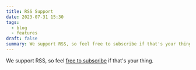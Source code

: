```yaml
---
title: RSS Support
date: 2023-07-31 15:30
tags:
  - blog
  - features
draft: false
summary: We support RSS, so feel free to subscribe if that's your thing.
---
```


We support RSS, so feel [free to subscribe](https://blog.etherion.app/feed.xml) if that's your thing.
